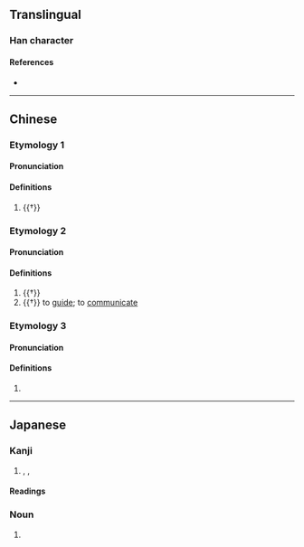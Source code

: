 {{character info/new}}
==Translingual==

===Han character===
{{Han char|rn=75|rad=木|as=05|sn=9|four=48912|canj=DOPD|ids=⿰木㐌}}

====References====
* {{Han ref|kx=0518.050|dkj=14600|dj=0906.070|hdz=21184.100|uh=67C2|ud=26562|bh=CF51|bd=53073}}

----

==Chinese==

===Etymology 1===
{{zh-forms|alt=杝}}

====Pronunciation====
{{zh-pron
|m=yí
|c=ji4
|ma=y
|cat=n
}}

====Definitions====
{{zh-hanzi}}

# {{†}} {{zh-altname|白椴|white basswood}}

===Etymology 2===
{{zh-forms|alt=杝,柁-“rudder”,拕-“to guide”}}

====Pronunciation====
{{zh-pron
|m=duò
|c=to4
|ma=y
|cat=n,v
}}

====Definitions====
{{zh-hanzi}}

# {{†}} {{zh-alt-form|舵|[[rudder]]; [[helm]]}}
# {{†}} to [[guide]]; to [[communicate]]

===Etymology 3===
{{zh-forms}}

====Pronunciation====
{{zh-pron
|m=lí
|ma=y
|cat=
}}

====Definitions====
{{zh-hanzi}}

# {{zh-only|柯柂}}

----

==Japanese==

===Kanji===
{{ja-kanji|grade=|rs=木05}}

# {{l|en|rudder}}, {{l|en|tiller}}, {{l|en|helm}}

====Readings====
{{ja-readings
|on=い, り, た
|kun=かじ-
}}

===Noun===
{{ja-noun|かじ|hhira=かぢ}}

# {{alternative spelling of|lang=ja|舵}}